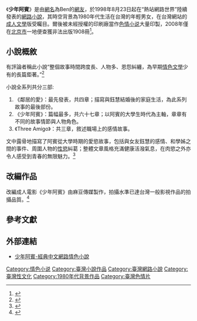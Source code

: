 《'''少年阿賓'''》是由[[網名|網名]]為Ben的[[網路用戶|網友]]，於1998年8月23日起在“熱站網路世界”陸續發表的[[网络文学|網路小說]]，其時空背景為1980年代生活在台灣的年輕男女，在台灣網站的[[成人文學|成人文學]]版受矚目。爾後被未經授權的印刷廠當作[[色情小说|色情小说]]大量印製，2008年僅在[[北京市|北京市]]一地便查獲非法出版1908冊<ref>{{cite news|url=http://it.people.com.cn/GB/42891/42893/9439506.html|title=全國"掃黃打非"辦：三起非法出版物大案被查處|publisher=人民網|accessdate=2009-10-26|language=zh-cn|archive-date=2012-06-20|archive-url=https://web.archive.org/web/20120620102253/http://it.people.com.cn/GB/42891/42893/9439506.html|dead-url=no}}</ref>。

==小說概敘==
有評論者稱此小說“整個故事時間跨度長、人物多、恩怨糾纏，為早期[[情色文學|情色文學]]少有的長篇鉅著。”<ref>{{cite web|title=对1999年情色文学的一个总结|url=http://www.ilf.cn/Mate/5965.html|accessdate=2009-10-21|author=|date=|format=|publisher=中国网络文学联盟|language=zh-cn|archiveurl=https://web.archive.org/web/20090525094227/http://www.ilf.cn/mate/5965.html|archivedate=2009-05-25|dead-url=yes}}</ref>

小說全系列共分三部:
#《鄰居的愛》：最先發表，共四章；描寫與鈺慧結婚後的家庭生活，為此系列故事的最後部份。
#《少年阿賓》：篇幅最多，共六十七章；以阿賓的大學生時代為主軸，章章有不同的故事情節與人物角色。
#《Three Amigo》：共三章，敘述職場上的感情故事。

文中露骨地描寫了阿賓從大學時期的愛慾故事，包括與女友鈺慧的感情、和學姊之間的事件、周圍人物的[[性慾|性慾]]糾葛；整體文章風格充滿健康活潑氣息，在肉慾之外亦令人感受到青春的無限魅力。<ref>{{cite web|url=http://www.immes.cn/love/evolut/200809/10-7107_3.html|title=中文網路情色文學小談|publisher=美麗網|accessdate=2009-10-26|language=zh-cn|archive-url=https://web.archive.org/web/20091124093550/http://www.immes.cn/love/evolut/200809/10-7107_3.html|archive-date=2009-11-24|dead-url=yes}}</ref>

== 改編作品 ==
改編成人電影《少年阿賓》由麻豆傳媒製作，拍攝水準已達台灣一般影視作品的拍攝品質。<ref>{{cite news |title=本土A片《少年阿賓》：用心呈現80年代懷舊風格，老司機們看到台灣AV產業一線曙光 |url=https://www.thenewslens.com/article/152860 |language=-zh-tw |author=傅紀鋼 |publisher=關鍵評論網 |date=2021-06-26 |accessdate=2021-07-30 |archive-date=2021-07-30 |archive-url=https://web.archive.org/web/20210730044936/https://www.thenewslens.com/article/152860 |dead-url=no }}</ref>


==參考文獻==
{{reflist}}

== 外部連結 ==
*[http://ben1998.com/ 少年阿賓-經典中文網路情色小說] {{Wayback|url=http://ben1998.com/ |date=20130927075839 }}

[[Category:情色小说|Category:情色小说]]
[[Category:臺灣小說作品|Category:臺灣小說作品]]
[[Category:臺灣網路小說|Category:臺灣網路小說]]
[[Category:臺灣性文化|Category:臺灣性文化]]
[[Category:1980年代背景作品|Category:1980年代背景作品]]
[[Category:臺灣色情片|Category:臺灣色情片]]